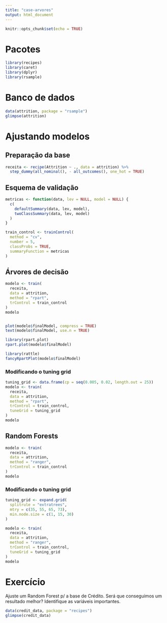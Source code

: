 ```yaml
---
title: "case-arvores"
output: html_document
---
```


```r
knitr::opts_chunk$set(echo = TRUE)
```

# Pacotes 

```r
library(recipes)
library(caret)
library(dplyr)
library(rsample)
```

# Banco de dados

```r
data(attrition, package = "rsample")
glimpse(attrition)
```

# Ajustando modelos

## Preparação da base

```r
receita <- recipe(Attrition ~ ., data = attrition) %>%
  step_dummy(all_nominal(), - all_outcomes(), one_hot = TRUE)
```

## Esquema de validação

```r
metricas <- function(data, lev = NULL, model = NULL) {
  c(
    defaultSummary(data, lev, model), 
    twoClassSummary(data, lev, model)
  )
}

train_control <- trainControl(
  method = "cv", 
  number = 5, 
  classProbs = TRUE,
  summaryFunction = metricas
)
```

## Árvores de decisão

```r
modelo <- train(
  receita,
  data = attrition,
  method = "rpart", 
  trControl = train_control
)
modelo


plot(modelo$finalModel, compress = TRUE)
text(modelo$finalModel, use.n = TRUE)

library(rpart.plot)
rpart.plot(modelo$finalModel)

library(rattle)
fancyRpartPlot(modelo$finalModel)
```

### Modificando o tuning grid

```r
tuning_grid <- data.frame(cp = seq(0.005, 0.02, length.out = 25))
modelo <- train(
  receita,
  data = attrition,
  method = "rpart", 
  trControl = train_control, 
  tuneGrid = tuning_grid
)
modelo
```

## Random Forests

```r
modelo <- train(
  receita,
  data = attrition,
  method = "ranger", 
  trControl = train_control
)
modelo
```

### Modificando o tuning grid

```r
tuning_grid <- expand.grid(
  splitrule = "extratrees",
  mtry = c(35, 55, 65, 73),
  min.node.size = c(1, 15, 30)
)

modelo <- train(
  receita,
  data = attrition,
  method = "ranger", 
  trControl = train_control,
  tuneGrid = tuning_grid
)
modelo
```

# Exercício

Ajuste um Random Forest p/ a base de Crédito. Será que conseguimos um resultado melhor?
Identifique as variáveis importantes.

```r
data(credit_data, package = "recipes")
glimpse(credit_data)
```




